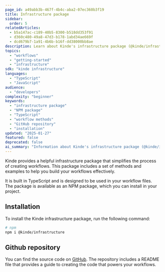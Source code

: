 ```yaml
---
page_id: a49abb3b-467f-4b4c-aba2-07ec360b3f19
title: Infrastructure package
sidebar:
  order: 5
relatedArticles:
  - b5a147ac-c189-40b5-8300-b518dd353f91
  - d360c480-49a8-47d3-b178-1abd34ae669f
  - dcd679b7-1a91-4b6b-b16f-dd38000bb8ae
description: Learn about Kinde's infrastructure package (@kinde/infrastructure) - an NPM package providing TypeScript methods and examples to simplify workflow development.
topics:
  - "workflows"
  - "getting-started"
  - "infrastructure"
sdk: "kinde infrastructure"
languages:
  - "TypeScript"
  - "JavaScript"
audience:
  - "developers"
complexity: "beginner"
keywords:
  - "infrastructure package"
  - "NPM package"
  - "TypeScript"
  - "workflow methods"
  - "GitHub repository"
  - "installation"
updated: "2025-01-27"
featured: false
deprecated: false
ai_summary: "Information about Kinde's infrastructure package (@kinde/infrastructure) - an NPM package providing TypeScript methods and examples to simplify workflow development."
---
```


Kinde provides a helpful infrastructure package that simplifies the process of creating workflows. This package includes a set of methods and examples to help you build your workflows effectively.

It is built in TypeScript and is designed to be used in your workflow files. The package is available as an NPM package, which you can install in your project.

## Installation

To install the Kinde infrastructure package, run the following command:

```bash
# npm
npm i @kinde/infrastructure
```

## Github repository

You can find the source code on [GitHub](https://github.com/kinde-oss/infrastructure). The repository includes a README file that provides a guide to creating the code that powers your workflows.
